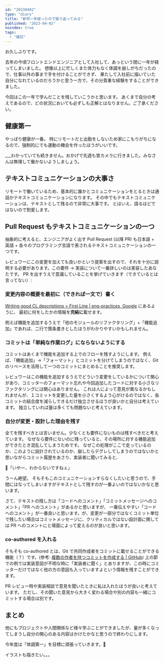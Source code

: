 ```yaml
---
id: "20230402"
type: "diary"
title: "新卒一年経ったので振り返ってみる"
published: "2023-04-02"
noindex: true
tags:
  - "雑記"
---
```


お久しぶりです。

去年の今頃フロントエンドエンジニアとして入社して、あっという間に一年が経ってしまいました。
想像以上に忙しくまた体力もなく体調を崩しがちだったので、仕事以外の事まで手を付けることができず、
果たして入社前に描いていた自分になれているのだろうかと思う一方で、その分貴重な経験をすることができました。

今回はこの一年で学んだことを残していこうかと思います。
あくまで自分の考えであるので、どの状況においても必ずしも正解とはなりません。ご了承ください。

## 健康第一

やっぱり健康が一番。
特にリモートだと出勤をしないため家にこもりがちになるので、強制的にでも運動の機会を作ったほうがいいです。

\_\_\_わかっていても続きません。おかげで先週も胃カメラに行きました。みなさんは無理して働かないようしましょう。

## テキストコミュニケーションの大事さ

リモートで働いているため、基本的に誰かとコミュニケーションをとるときは通話かテキストコミュニケーションになります。
その中でもテキストコミュニケーションは、テキストとして残るので非常に大事です。
とはいえ、語るほどではないので割愛します。

## Pull Request もテキストコミュニケーションの一つ

抽象的に考えると、エンジニアがよく出す Pull Request (以降 PR) も日本語 + 英語 + 各々のプログラミング言語で表されるテキストコミュニケーションの一つです。

レビュワーにこの変更を加えても良いかという提案を出すので、それを十分に説明する必要があります。この要件 -> 実装について一番詳しいのは実装したあなたです。
PR を出すうえで意識していることを挙げていきます（できているとは言ってない）:

### 変更内容の概要を最初に（できれば一文で）書く

[Writing good CL descriptions > First Line | eng-practices, Google](https://google.github.io/eng-practices/review/developer/cl-descriptions.html#firstline) にあるように、
最初に何をしたかの情報を**完結に**載せます。

例えば機能を追加するうえで「他のモジュールのリファクタリング」+「機能追加」であれば、二行で箇条書きとしたほうがわかりやすいかもしれません。

### コミットは「単純な作業ログ」にならないようにする

コミットはあくまで機能を追加する上でのフローを残すようにします。
例えば、「機能追加」->「フォーマット」とコミットを分けてしまうのではなく、Git のリベースを活用して一つのコミットにまとめることを推奨します。

レビュワーはこの機能を追加するうえでどういう変更をしているかについて関心があり、コミッターのフォーマット忘れや今回追加したコードに対する小さなリファクタリングには関心はありません。
これは人によって意見が異なるかもしれませんが、１コミットを変更した量を小さくするよう心がけるのではなく、各コミットの結合度を減らしできるだけ独立させるほうが良いかと自分は考えています。
独立していれば量は多くても問題ないと考えています。

### 自分が変更・設計した理由を残す

全てを残すべきとは言いません。少なくとも要件にないものは残すべきだと考えています。
なぜなら要件にないのに残っていると、その場所に対する機能追加ができたとき混乱してしまうためです。
なぜこの処理がここで走っているのか、このように設計されているのか、崩したらデグレしてしまうのではないかと思いながらコミット履歴をあさり、実装者に聞いてみると、

🤔「いやー、わからないですねぇ」

うーん絶望。
そもそもこのコミュニケーションすらなくしたいと思うので、手間にはなってしまいますがテキストとして残すのが一番よいのではないかなと思います。

さて、テキストの残し方は「コードへのコメント」「コミットメッセージへのコメント」「PR へのコメント」があるかと思いますが、
一番伝えやすい「コードへのコメント」が一番良いと思います。が、変更が一部分ではなくコミット単位で残したい場合はコミットメッセージに、クリティカルではない設計面に関しては PR へのコメントにと場面によって変えるのが良いと思います。

### co-authored を入れる

そもそも co-authored とは、Git で共同作成者をコミットに載せることができる機能（？）です。(参考: [複数の作者を持つコミットを作成する | GitHub](https://docs.github.com/ja/pull-requests/committing-changes-to-your-project/creating-and-editing-commits/creating-a-commit-with-multiple-authors))
上の節での例では実装意図が不明な時に「実装者に聞く」とありますが、この時にコミッターだけではなく他の方の意図も入っていますよという情報を残すことができます。

PR レビュー時や実装相談で意見を聞いたときに私は入れたほうが良いと考えています。
ただし、その聞いた意見から大きく変わる場合や別の内容も一緒にコミットする場合は別です。

## まとめ

他にもプロジェクトや人間関係など様々学ぶことができましたが、量が多くなってしまうし自分の関心のある内容はかけたかなと思うので終わりにします。

今年度は「体調第一」を目標に頑張っていきます。💪

イラストも描きたい。。。

